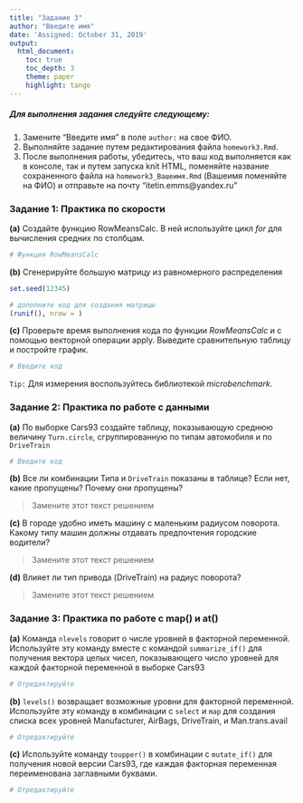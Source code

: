 ---
title: "Задание 3"
author: "Введите имя"
date: 'Assigned: October 31, 2019'
output: 
  html_document:
    toc: true
    toc_depth: 3
    theme: paper
    highlight: tango
---

##### Для выполнения задания следуйте следующему:

1. Замените "Введите имя" в поле `author:` на свое ФИО.
2. Выполняйте задание путем редактирования файла `homework3.Rmd`.
3. После выполнения работы, убедитесь, что ваш код выполняется как в консоле, так и путем запуска knit HTML, поменяйте название сохраненного файла на `homework3_Вашеимя.Rmd` (Вашеимя поменяйте на ФИО) и отправьте на почту "itetin.emms@yandex.ru"

### Задание 1: Практика по скорости

**(a)** Создайте функцию RowMeansCalc. В ней используйте цикл *for* для вычисления средних по столбцам. 
```{r, eval = FALSE}
# Функция RowMeansCalc

```

**(b)** Сгенерируйте большую матрицу из равномерного распределения
```{r, eval = FALSE}
set.seed(12345)

# дополните код для создания матрицы
(runif(), nrow = )
```

**(c)** Проверьте время выполнения кода по функции *RowMeansCalc* и с помощью векторной операции apply. Выведите сравнительную таблицу и постройте график.

```{r, eval = FALSE}
# Введите код

```
`Tip:` Для измерения воспользуйтесь библиотекой *microbenchmark*.

### Задание 2: Практика по работе с данными

**(a)** По выборке Cars93 создайте таблицу, показывающую среднюю величину `Turn.circle`, сгруппированную по типам автомобиля и по `DriveTrain`
```{r, eval = FALSE}
# Введите код

```

**(b)** Все ли комбинации Типа и `DriveTrain` показаны в таблице? Если нет, какие пропущены? Почему они пропущены?

> Замените этот текст решением

**(c)** В городе удобно иметь машину с маленьким радиусом поворота. Какому типу машин должны отдавать предпочтения городские водители?

> Замените этот текст решением

**(d)** Влияет ли тип привода (DriveTrain) на радиус поворота?

> Замените этот текст решением

### Задание 3: Практика по работе с map() и at()

**(a)** Команда `nlevels` говорит о числе уровней в факторной переменной. Используйте эту команду вместе с командой `summarize_if()` для получения вектора целых чисел, показывающего число уровней для каждой факторной переменной в выборке Cars93

```{r, eval = FALSE}
# Отредактируйте
```

**(b)** `levels()` возвращает возможные уровни для факторной переменной. Используйте эту команду в комбинации с `select` и `map` для создания списка всех уровней  Manufacturer, AirBags, DriveTrain, и Man.trans.avail 

```{r, eval = FALSE}
# Отредактируйте
```

**(c)** Используйте команду `toupper()` в комбинации с 
`mutate_if()` для получения новой версии Cars93, где каждая факторная переменная переименована заглавными буквами.

```{r, eval = FALSE}
# Отредактируйте
```


